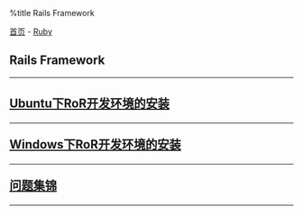 %title Rails Framework

[[../../../index|首页]] - [[../index|Ruby]]
==Rails Framework==
----
<h2>
[[ubuntu|Ubuntu下RoR开发环境的安装]]
----
[[windows|Windows下RoR开发环境的安装]]
----
[[issue|问题集锦]]
</h2>
----
